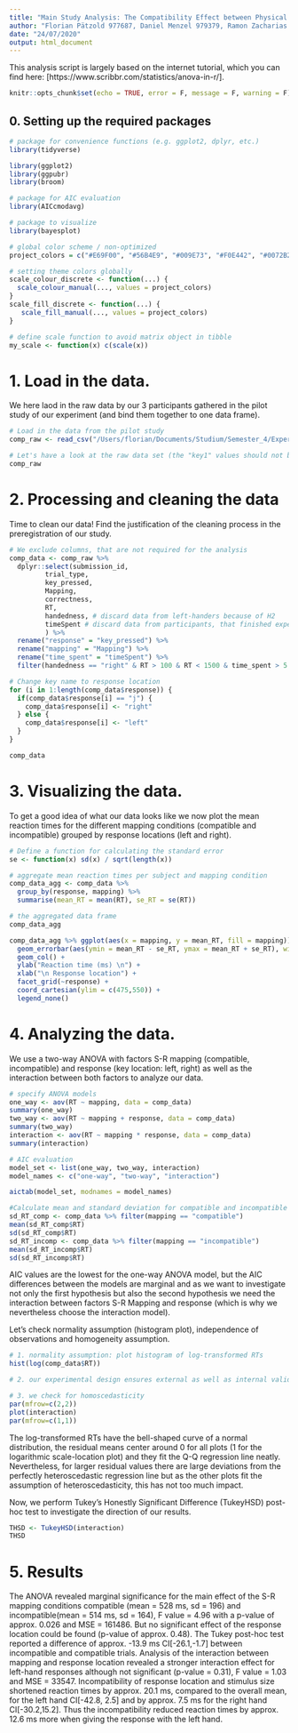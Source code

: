 ```yaml
---
title: "Main Study Analysis: The Compatibility Effect between Physical Stimulus Size and Left-Right Responses"
author: "Florian Pätzold 977687, Daniel Menzel 979379, Ramon Zacharias 977316, Shari Hiltner 979694"
date: "24/07/2020"
output: html_document
---
```


This analysis script is largely based on the internet tutorial, which you can find here: [https://www.scribbr.com/statistics/anova-in-r/].

```r
knitr::opts_chunk$set(echo = TRUE, error = F, message = F, warning = F)
```

## 0. Setting up the required packages

```r

# package for convenience functions (e.g. ggplot2, dplyr, etc.)
library(tidyverse)

library(ggplot2)
library(ggpubr)
library(broom)

# package for AIC evaluation
library(AICcmodavg)

# package to visualize 
library(bayesplot)

# global color scheme / non-optimized
project_colors = c("#E69F00", "#56B4E9", "#009E73", "#F0E442", "#0072B2", "#D55E00", "#CC79A7", "#000000")

# setting theme colors globally
scale_colour_discrete <- function(...) {
  scale_colour_manual(..., values = project_colors)
}
scale_fill_discrete <- function(...) {
   scale_fill_manual(..., values = project_colors)
} 

# define scale function to avoid matrix object in tibble
my_scale <- function(x) c(scale(x))

```

# 1. Load in the data.

We here laod in the raw data by our 3 participants gathered in the pilot study of our experiment (and bind them together to one data frame).

```r
# Load in the data from the pilot study
comp_raw <- read_csv("/Users/florian/Documents/Studium/Semester_4/Experimental Psychology Lab/Final_Project/data/compatibility_raw.csv")

# Let's have a look at the raw data set (the "key1" values should not be logical "FALSE" but character data type: "f")
comp_raw
```

# 2. Processing and cleaning the data

Time to clean our data! Find the justification of the cleaning process in the preregistration of our study.

```r
# We exclude columns, that are not required for the analysis
comp_data <- comp_raw %>%
  dplyr::select(submission_id,
         trial_type,
         key_pressed,
         Mapping,
         correctness,
         RT,
         handedness, # discard data from left-handers because of H2
         timeSpent # discard data from participants, that finished experiment faster than 5min
         ) %>%
  rename("response" = "key_pressed") %>% 
  rename("mapping" = "Mapping") %>%
  rename("time_spent" = "timeSpent") %>%
  filter(handedness == "right" & RT > 100 & RT < 1500 & time_spent > 5 & trial_type == "main" & correctness == "correct") # data exclusion (see preregistration)

# Change key name to response location
for (i in 1:length(comp_data$response)) {
  if(comp_data$response[i] == "j") {
    comp_data$response[i] <- "right"
  } else {
    comp_data$response[i] <- "left"
  }
}

comp_data
```

# 3. Visualizing the data.

To get a good idea of what our data looks like we now plot the mean reaction times for the different mapping conditions (compatible and incompatible) grouped by response locations (left and right).

```r
# Define a function for calculating the standard error
se <- function(x) sd(x) / sqrt(length(x))

# aggregate mean reaction times per subject and mapping condition
comp_data_agg <- comp_data %>%
  group_by(response, mapping) %>% 
  summarise(mean_RT = mean(RT), se_RT = se(RT))

# the aggregated data frame
comp_data_agg

comp_data_agg %>% ggplot(aes(x = mapping, y = mean_RT, fill = mapping)) +
  geom_errorbar(aes(ymin = mean_RT - se_RT, ymax = mean_RT + se_RT), width = 0.2) +
  geom_col() +
  ylab("Reaction time (ms) \n") +
  xlab("\n Response location") +
  facet_grid(~response) +
  coord_cartesian(ylim = c(475,550)) +
  legend_none()
```

# 4. Analyzing the data.

We use a two-way ANOVA with factors S-R mapping (compatible, incompatible) and response (key location: left, right) as well as the interaction between both factors to analyze our data.

```r
# specify ANOVA models
one_way <- aov(RT ~ mapping, data = comp_data)
summary(one_way)
two_way <- aov(RT ~ mapping + response, data = comp_data)
summary(two_way)
interaction <- aov(RT ~ mapping * response, data = comp_data)
summary(interaction)

# AIC evaluation
model_set <- list(one_way, two_way, interaction)
model_names <- c("one-way", "two-way", "interaction")

aictab(model_set, modnames = model_names)

#Calculate mean and standard deviation for compatible and incompatible trials
sd_RT_comp <- comp_data %>% filter(mapping == "compatible")
mean(sd_RT_comp$RT)
sd(sd_RT_comp$RT)
sd_RT_incomp <- comp_data %>% filter(mapping == "incompatible")
mean(sd_RT_incomp$RT)
sd(sd_RT_incomp$RT)
```
AIC values are the lowest for the one-way ANOVA model, but the AIC differences between the models are marginal and as we want to investigate not only the first hypothesis but also the second hypothesis we need the interaction between factors S-R Mapping and response (which is why we nevertheless choose the interaction model).


Let's check normality assumption (histogram plot), independence of observations and homogeneity assumption.

```r
# 1. normality assumption: plot histogram of log-transformed RTs
hist(log(comp_data$RT))

# 2. our experimental design ensures external as well as internal validity (see experimental design plan), by using counterbalancing across our "mapping condition" independent variable and within-randomisation for the independent "response" variable.

# 3. we check for homoscedasticity
par(mfrow=c(2,2))
plot(interaction)
par(mfrow=c(1,1))
```

The log-transformed RTs have the bell-shaped curve of a normal distribution, the residual means center around 0 for all plots (1 for the logarithmic scale-location plot) and they fit the Q-Q regression line neatly. Nevertheless, for larger residual values there are large deviations from the perfectly heteroscedastic regression line but as the other plots fit the assumption of heteroscedasticity, this has not too much impact.

Now, we perform Tukey's Honestly Significant Difference (TukeyHSD) post-hoc test to investigate the direction of our results.

```r
THSD <- TukeyHSD(interaction)
THSD
```

# 5. Results

The ANOVA revealed marginal significance for the main effect of the S-R mapping conditions compatible (mean = 528 ms, sd = 196) and incompatible(mean = 514 ms, sd = 164), F value = 4.96 with a p-value of approx. 0.026 and MSE = 161486. But no significant effect of the response location could be found (p-value of approx. 0.48).
The Tukey post-hoc test reported a difference of approx. -13.9 ms CI[-26.1,-1.7] between incompatible and compatible trials. Analysis of the interaction between mapping and response location revealed a stronger interaction effect for left-hand responses although not significant (p-value = 0.31), F value = 1.03 and MSE = 33547. Incompatibility of response location and stimulus size shortened reaction times by approx. 20.1 ms, compared to the overall mean, for the left hand CI[-42.8, 2.5] and by approx. 7.5 ms for the right hand CI[-30.2,15.2]. Thus the incompatibility reduced reaction times by approx. 12.6 ms more when giving the response with the left hand.




